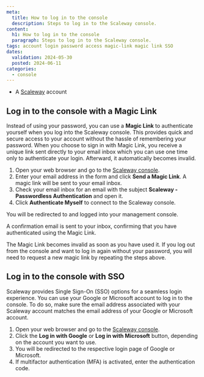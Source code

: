 ```yaml
---
meta:
  title: How to log in to the console
  description: Steps to log in to the Scaleway console.
content:
  h1: How to log in to the console
  paragraph: Steps to log in to the Scaleway console.
tags: account login password access magic-link magic link SSO
dates:
  validation: 2024-05-30
  posted: 2024-06-11
categories:
  - console
---
```


<Macro id="requirements" />

- A [Scaleway](https://www.scaleway.com/en/) account

## Log in to the console with a Magic Link

Instead of using your password, you can use a **Magic Link** to authenticate yourself when you log into the Scaleway console. This provides quick and secure access to your account without the hassle of remembering your password. When you choose to sign in with Magic Link, you receive a unique link sent directly to your email inbox which you can use one time only to authenticate your login. Afterward, it automatically becomes invalid.

1. Open your web browser and go to the [Scaleway console](https://console.scaleway.com/).
2. Enter your email address in the form and click **Send a Magic Link**.
   A magic link will be sent to your email inbox.
3. Check your email inbox for an email with the subject **Scaleway - Passwordless Authentication** and open it.
4. Click **Authenticate Myself** to connect to the Scaleway console.
    <Lightbox src="scaleway-magic-link-email.webp" alt="" />

You will be redirected to and logged into your management console.

A confirmation email is sent to your inbox, confirming that you have authenticated using the Magic Link.

<Message type="note">
  The Magic Link becomes invalid as soon as you have used it. If you log out from the console and want to log in again without your password, you will need to request a new magic link by repeating the steps above.
</Message>

## Log in to the console with SSO

Scaleway provides Single Sign-On (SSO) options for a seamless login experience. You can use your Google or Microsoft account to log in to the console. To do so, make sure the email address associated with your Scaleway account matches the email address of your Google or Microsoft account.

1. Open your web browser and go to the [Scaleway console](https://console.scaleway.com/).
2. Click the **Log in with Google** or **Log in with Microsoft** button, depending on the account you want to use.
3. You will be redirected to the respective login page of Google or Microsoft.
4. If multifactor authentication (MFA) is activated, enter the authentication code. 
